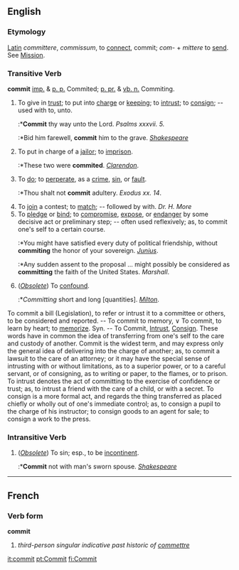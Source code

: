 ==English==

===Etymology===
[[Latin]] ''committere'', ''commissum'', to [[connect]], commit; ''com-'' + ''mittere'' to [[send]]. See [[Mission]].

===Transitive Verb===
'''commit'''
[[imp.]] & [[p. p.]] Commited; [[p. pr.]] & [[vb. n.]] Commiting.

#To give in [[trust]]; to put into [[charge]] or [[keep]]ing; to [[intrust]]; to [[consign]]; -- used with to, unto.
#:*'''Commit''' thy way unto the Lord. ''Psalms xxxvii. 5.''
#:*Bid him farewell, '''commit''' him to the grave. ''[[Shakespeare (source)|Shakespeare]]''
#To put in charge of a [[jailor]]; to [[imprison]].
#:*These two were '''commited'''. ''[[Clarendon]]''.
#To [[do]]; to [[perperate]], as a [[crime]], [[sin]], or [[fault]].
#:*Thou shalt not '''commit''' adultery. ''Exodus xx. 14''.
#To [[join]] a contest; to [[match]]; -- followed by with. ''Dr. H. More''
#To [[pledge]] or [[bind]]; to [[compromise]], [[expose]], or [[endanger]] by some decisive act or preliminary step; -- often used reflexively; as, to commit one's self to a certain course.
#:*You might have satisfied every duty of political friendship, without '''commiting''' the honor of your sovereign. ''[[Junius]]''.
#:*Any sudden assent to the proposal ... might possibly be considered as '''committing''' the faith of the United States. ''Marshall''.
#(''[[Obsolete]]'') To [[confound]].
#:*''Committing'' short and long [quantities]. ''[[Milton]]''.

To commit a bill (Legislation), to refer or intrust it to a committee or others, to be considered and reported. -- To commit to memory, ∨ To commit, to learn by heart; to [[memorize]]. Syn. -- To Commit, [[Intrust]], [[Consign]]. These words have in common the idea of transferring from one's self to the care and custody of another. Commit is the widest term, and may express only the general idea of delivering into the charge of another; as, to commit a lawsuit to the care of an attorney; or it may have the special sense of intrusting with or without limitations, as to a superior power, or to a careful servant, or of consigning, as to writing or paper, to the flames, or to prison. To intrust denotes the act of committing to the exercise of confidence or trust; as, to intrust a friend with the care of a child, or with a secret. To consign is a more formal act, and regards the thing transferred as placed chiefly or wholly out of one's immediate control; as, to consign a pupil to the charge of his instructor; to consign goods to an agent for sale; to consign a work to the press.

===Intransitive Verb===
#(''[[Obsolete]]'') To sin; esp., to be [[incontinent]].
#:*'''Commit''' not with man's sworn spouse. ''[[Shakespeare (source)|Shakespeare]]''

{{webster}}
----

==French==
===Verb form===
'''commit'''

# ''third-person singular indicative past historic of [[commettre]]''
[[it:commit]]
[[pt:Commit]]
[[fi:Commit]]